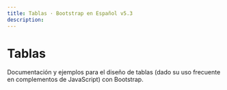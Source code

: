```yaml
---
title: Tablas · Bootstrap en Español v5.3
description: 
---
```

# Tablas

Documentación y ejemplos para el diseño de tablas (dado su uso frecuente en complementos de JavaScript) con Bootstrap.